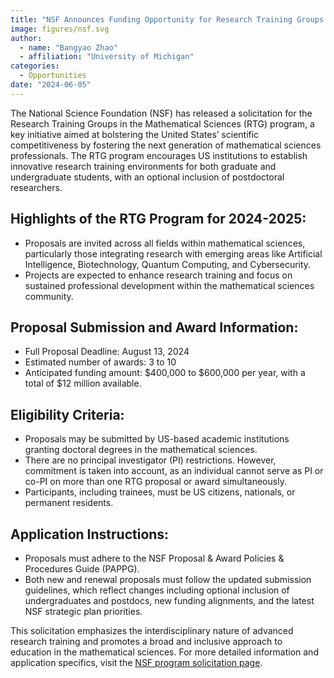 ```yaml
---
title: "NSF Announces Funding Opportunity for Research Training Groups in the Mathematical Sciences (RTG)"
image: figures/nsf.svg
author:
  - name: "Bangyao Zhao"
  - affiliation: "University of Michigan"
categories:
  - Opportunities
date: "2024-06-05"
---
```


The National Science Foundation (NSF) has released a solicitation for the Research Training 
Groups in the Mathematical Sciences (RTG) program, a key initiative aimed at bolstering the 
United States' scientific competitiveness by fostering the next generation of mathematical 
sciences professionals. The RTG program encourages US institutions to establish innovative 
research training environments for both graduate and undergraduate students, with an optional 
inclusion of postdoctoral researchers.

## Highlights of the RTG Program for 2024-2025:

- Proposals are invited across all fields within mathematical sciences, particularly those 
  integrating research with emerging areas like Artificial Intelligence, Biotechnology, Quantum 
  Computing, and Cybersecurity.
- Projects are expected to enhance research training and focus on sustained professional 
  development within the mathematical sciences community.

## Proposal Submission and Award Information:

- Full Proposal Deadline: August 13, 2024
- Estimated number of awards: 3 to 10 
- Anticipated funding amount: $400,000 to $600,000 per year, with a total of $12 million 
  available.

## Eligibility Criteria:

- Proposals may be submitted by US-based academic institutions granting doctoral degrees in the 
  mathematical sciences.
- There are no principal investigator (PI) restrictions. However, commitment is taken into 
  account, as an individual cannot serve as PI or co-PI on more than one RTG proposal or award 
  simultaneously.
- Participants, including trainees, must be US citizens, nationals, or permanent residents.

## Application Instructions:

- Proposals must adhere to the NSF Proposal & Award Policies & Procedures Guide (PAPPG).
- Both new and renewal proposals must follow the updated submission guidelines, which reflect 
  changes including optional inclusion of undergraduates and postdocs, new funding alignments, and 
  the latest NSF strategic plan priorities.

This solicitation emphasizes the interdisciplinary nature of advanced research training and promotes 
a broad and inclusive approach to education in the mathematical sciences. For more detailed 
information and application specifics, visit the [NSF program solicitation page](https://new.nsf.gov/funding/opportunities/research-training-groups-mathematical-sciences-rtg/nsf24-570/solicitation).